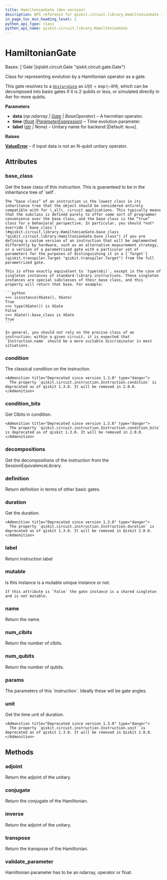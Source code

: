 ```yaml
---
title: HamiltonianGate (dev version)
description: API reference for qiskit.circuit.library.HamiltonianGate in the dev version of qiskit
in_page_toc_min_heading_level: 1
python_api_type: class
python_api_name: qiskit.circuit.library.HamiltonianGate
---
```


# HamiltonianGate

<Class id="qiskit.circuit.library.HamiltonianGate" isDedicatedPage={true} github="https://github.com/Qiskit/qiskit/tree/stable/1.3/qiskit/circuit/library/hamiltonian_gate.py#L39-L142" signature="qiskit.circuit.library.HamiltonianGate(data, time, label=None)" modifiers="class">
  Bases: [`Gate`](qiskit.circuit.Gate "qiskit.circuit.gate.Gate")

  Class for representing evolution by a Hamiltonian operator as a gate.

  This gate resolves to a [`UnitaryGate`](qiskit.circuit.library.UnitaryGate "qiskit.circuit.library.UnitaryGate") as $U(t) = \exp(-i t H)$, which can be decomposed into basis gates if it is 2 qubits or less, or simulated directly in Aer for more qubits.

  **Parameters**

  *   **data** (*np.ndarray |* [*Gate*](qiskit.circuit.Gate "qiskit.circuit.Gate") *| BaseOperator*) – A hermitian operator.
  *   **time** ([*float*](https://docs.python.org/3/library/functions.html#float "(in Python v3.13)")  *|*[*ParameterExpression*](qiskit.circuit.ParameterExpression "qiskit.circuit.ParameterExpression")) – Time evolution parameter.
  *   **label** ([*str*](https://docs.python.org/3/library/stdtypes.html#str "(in Python v3.13)") *| None*) – Unitary name for backend \[Default: `None`].

  **Raises**

  [**ValueError**](https://docs.python.org/3/library/exceptions.html#ValueError "(in Python v3.13)") – if input data is not an N-qubit unitary operator.

  ## Attributes

  ### base\_class

  <Attribute id="qiskit.circuit.library.HamiltonianGate.base_class">
    Get the base class of this instruction. This is guaranteed to be in the inheritance tree of `self`.

    The “base class” of an instruction is the lowest class in its inheritance tree that the object should be considered entirely compatible with for \_all\_ circuit applications. This typically means that the subclass is defined purely to offer some sort of programmer convenience over the base class, and the base class is the “true” class for a behavioral perspective. In particular, you should *not* override [`base_class`](#qiskit.circuit.library.HamiltonianGate.base_class "qiskit.circuit.library.HamiltonianGate.base_class") if you are defining a custom version of an instruction that will be implemented differently by hardware, such as an alternative measurement strategy, or a version of a parametrized gate with a particular set of parameters for the purposes of distinguishing it in a [`Target`](qiskit.transpiler.Target "qiskit.transpiler.Target") from the full parametrized gate.

    This is often exactly equivalent to `type(obj)`, except in the case of singleton instances of standard-library instructions. These singleton instances are special subclasses of their base class, and this property will return that base. For example:

    ```python
    >>> isinstance(XGate(), XGate)
    True
    >>> type(XGate()) is XGate
    False
    >>> XGate().base_class is XGate
    True
    ```

    In general, you should not rely on the precise class of an instruction; within a given circuit, it is expected that `Instruction.name` should be a more suitable discriminator in most situations.
  </Attribute>

  ### condition

  <Attribute id="qiskit.circuit.library.HamiltonianGate.condition">
    The classical condition on the instruction.

    <Admonition title="Deprecated since version 1.3.0" type="danger">
      The property `qiskit.circuit.instruction.Instruction.condition` is deprecated as of qiskit 1.3.0. It will be removed in 2.0.0.
    </Admonition>
  </Attribute>

  ### condition\_bits

  <Attribute id="qiskit.circuit.library.HamiltonianGate.condition_bits">
    Get Clbits in condition.

    <Admonition title="Deprecated since version 1.3.0" type="danger">
      The property `qiskit.circuit.instruction.Instruction.condition_bits` is deprecated as of qiskit 1.3.0. It will be removed in 2.0.0.
    </Admonition>
  </Attribute>

  ### decompositions

  <Attribute id="qiskit.circuit.library.HamiltonianGate.decompositions">
    Get the decompositions of the instruction from the SessionEquivalenceLibrary.
  </Attribute>

  ### definition

  <Attribute id="qiskit.circuit.library.HamiltonianGate.definition">
    Return definition in terms of other basic gates.
  </Attribute>

  ### duration

  <Attribute id="qiskit.circuit.library.HamiltonianGate.duration">
    Get the duration.

    <Admonition title="Deprecated since version 1.3.0" type="danger">
      The property `qiskit.circuit.instruction.Instruction.duration` is deprecated as of qiskit 1.3.0. It will be removed in Qiskit 2.0.0.
    </Admonition>
  </Attribute>

  ### label

  <Attribute id="qiskit.circuit.library.HamiltonianGate.label">
    Return instruction label
  </Attribute>

  ### mutable

  <Attribute id="qiskit.circuit.library.HamiltonianGate.mutable">
    Is this instance is a mutable unique instance or not.

    If this attribute is `False` the gate instance is a shared singleton and is not mutable.
  </Attribute>

  ### name

  <Attribute id="qiskit.circuit.library.HamiltonianGate.name">
    Return the name.
  </Attribute>

  ### num\_clbits

  <Attribute id="qiskit.circuit.library.HamiltonianGate.num_clbits">
    Return the number of clbits.
  </Attribute>

  ### num\_qubits

  <Attribute id="qiskit.circuit.library.HamiltonianGate.num_qubits">
    Return the number of qubits.
  </Attribute>

  ### params

  <Attribute id="qiskit.circuit.library.HamiltonianGate.params">
    The parameters of this `Instruction`. Ideally these will be gate angles.
  </Attribute>

  ### unit

  <Attribute id="qiskit.circuit.library.HamiltonianGate.unit">
    Get the time unit of duration.

    <Admonition title="Deprecated since version 1.3.0" type="danger">
      The property `qiskit.circuit.instruction.Instruction.unit` is deprecated as of qiskit 1.3.0. It will be removed in Qiskit 2.0.0.
    </Admonition>
  </Attribute>

  ## Methods

  ### adjoint

  <Function id="qiskit.circuit.library.HamiltonianGate.adjoint" github="https://github.com/Qiskit/qiskit/tree/stable/1.3/qiskit/circuit/library/hamiltonian_gate.py#L120-L122" signature="adjoint()">
    Return the adjoint of the unitary.
  </Function>

  ### conjugate

  <Function id="qiskit.circuit.library.HamiltonianGate.conjugate" github="https://github.com/Qiskit/qiskit/tree/stable/1.3/qiskit/circuit/library/hamiltonian_gate.py#L116-L118" signature="conjugate()">
    Return the conjugate of the Hamiltonian.
  </Function>

  ### inverse

  <Function id="qiskit.circuit.library.HamiltonianGate.inverse" github="https://github.com/Qiskit/qiskit/tree/stable/1.3/qiskit/circuit/library/hamiltonian_gate.py#L112-L114" signature="inverse(annotated=False)">
    Return the adjoint of the unitary.
  </Function>

  ### transpose

  <Function id="qiskit.circuit.library.HamiltonianGate.transpose" github="https://github.com/Qiskit/qiskit/tree/stable/1.3/qiskit/circuit/library/hamiltonian_gate.py#L124-L126" signature="transpose()">
    Return the transpose of the Hamiltonian.
  </Function>

  ### validate\_parameter

  <Function id="qiskit.circuit.library.HamiltonianGate.validate_parameter" github="https://github.com/Qiskit/qiskit/tree/stable/1.3/qiskit/circuit/library/hamiltonian_gate.py#L135-L142" signature="validate_parameter(parameter)">
    Hamiltonian parameter has to be an ndarray, operator or float.
  </Function>
</Class>

